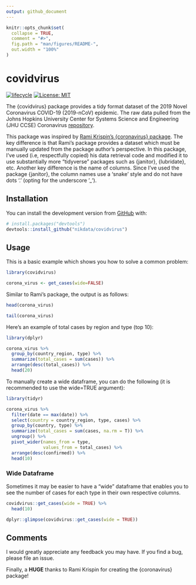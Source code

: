 ```yaml
---
output: github_document
---
```


<!-- README.md is generated from README.Rmd. Please edit that file -->

```r
knitr::opts_chunk$set(
  collapse = TRUE,
  comment = "#>",
  fig.path = "man/figures/README-",
  out.width = "100%"
)
```

# covidvirus

<!-- badges: start -->
[![lifecycle](https://img.shields.io/badge/lifecycle-experimental-orange.svg)](https://www.tidyverse.org/lifecycle/#experimental)
[![License: MIT](https://img.shields.io/badge/License-MIT-blue.svg)](https://opensource.org/licenses/MIT)
<!-- badges: end -->

The {covidvirus} package provides a tidy format dataset of the 2019 Novel Coronavirus COVID-19 (2019-nCoV) epidemic. The raw data pulled from the Johns Hopkins University Center for Systems Science and Engineering (JHU CCSE) Coronavirus [repository](https://github.com/CSSEGISandData/COVID-19).

This package was inspired by [Rami Krispin's {coronavirus} package](https://github.com/RamiKrispin/coronavirus). The key difference is that Rami's package provides a dataset which must be manually updated from the package author's perspective. In this package, I've used (i.e, respectfully copied) his data retrieval code and modified it to use substantially more "tidyverse" packages such as {janitor}, {lubridate}, etc. Another key difference is the name of columns. Since I've used the package {janitor}, the column names use a 'snake' style and do not have dots '.' (opting for the underscore '_').

## Installation

You can install the development version from [GitHub](https://github.com/) with:

``` r
# install.packages("devtools")
devtools::install_github("nikdata/covidvirus")
```
## Usage

This is a basic example which shows you how to solve a common problem:

```r
library(covidvirus)

corona_virus <- get_cases(wide=FALSE)

```

Similar to Rami's package, the output is as follows:

```r
head(corona_virus)
```
```r
tail(corona_virus)
```

Here's an example of total cases by region and type (top 10):

```r
library(dplyr)

corona_virus %>%
  group_by(country_region, type) %>%
  summarize(total_cases = sum(cases)) %>%
  arrange(desc(total_cases)) %>%
  head(20)
```

To manually create a wide dataframe, you can do the following (it is recommended to use the wide=TRUE argument):

```r
library(tidyr)

corona_virus %>% 
  filter(date == max(date)) %>%
  select(country = country_region, type, cases) %>%
  group_by(country, type) %>%
  summarize(total_cases = sum(cases, na.rm = T)) %>%
  ungroup() %>%
  pivot_wider(names_from = type,
              values_from = total_cases) %>%
  arrange(desc(confirmed)) %>%
  head(10)
```

### Wide Dataframe

Sometimes it may be easier to have a "wide" dataframe that enables you to see the number of cases for each type in their own respective columns.

```r

covidvirus::get_cases(wide = TRUE) %>%
  head(10)

```

```r
dplyr::glimpse(covidvirus::get_cases(wide = TRUE))
```


## Comments

I would greatly appreciate any feedback you may have. If you find a bug, please file an issue.

Finally, a **HUGE** thanks to Rami Krispin for creating the {coronavirus} package!
